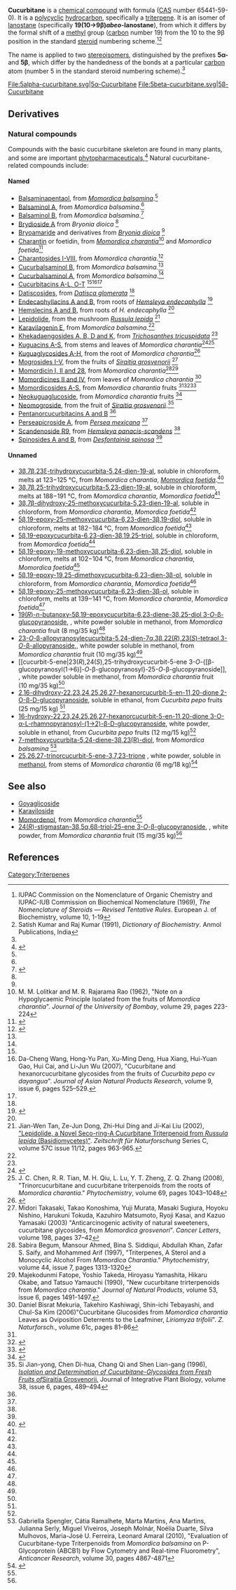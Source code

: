 {{Chembox
| Verifiedfields = changed
| Watchedfields = changed
| verifiedrevid = 421516894
| ImageFile = Cucurbitane.svg
| ImageAlt = 
| IUPACName = 
| OtherNames = 
|Section1={{Chembox Identifiers
| CASNo = 65441-59-0
| CASNo_Comment = (5α/β)
| CASNo_Ref = {{cascite|correct|??}}
| PubChem = 
| ChEBI_Ref = {{ebicite|changed|EBI}}
| ChEBI = 73169
| SMILES1 = C[C@H](CCCC(C)C)[C@@]1([H])CC[C@@]2(C)[C@]3([H])CC[C@@]4([H])C(C)(C)CCC[C@@]4([H])[C@]3(C)CC[C@@]21C
| SMILES1_Comment = (5α)
|  ChemSpiderID1_Ref = {{chemspidercite|changed|chemspider}}
| ChemSpiderID1 = 25936933
| ChemSpiderID1_Comment = (5α)
|  InChI1 = 1/C30H54/c1-21(2)11-9-12-22(3)23-16-18-30(8)26-15-14-24-25(13-10-17-27(24,4)5)28(26,6)19-20-29(23,30)7/h21-26H,9-20H2,1-8H3/t22-,23-,24-,25-,26-,28+,29-,30+/m1/s1
| InChI1_Comment = (5α)
|  InChIKey1 = ZYZJWAJOTPNVPI-AUAIAXQGBW
|  StdInChI_Ref = {{stdinchicite|changed|chemspider}}
| StdInChI = 1S/C30H54/c1-21(2)11-9-12-22(3)23-16-18-30(8)26-15-14-24-25(13-10-17-27(24,4)5)28(26,6)19-20-29(23,30)7/h21-26H,9-20H2,1-8H3/t22-,23-,24-,25-,26-,28+,29-,30+/m1/s1
| StdInChI_Comment = (5α)
|  StdInChIKey_Ref = {{stdinchicite|changed|chemspider}}
| StdInChIKey = ZYZJWAJOTPNVPI-AUAIAXQGSA-N
| SMILES2 = C[C@H](CCCC(C)C)[C@@]1([H])CC[C@@]2(C)[C@]3([H])CC[C@]4([H])C(C)(C)CCC[C@@]4([H])[C@]3(C)CC[C@@]21C
| SMILES2_Comment = (5β)
| ChemSpiderID2_Ref = {{chemspidercite|changed|chemspider}}
| ChemSpiderID2 = 28639243
| ChemSpiderID2_Comment = (5β)
| InChI2 = 1/C30H54/c1-21(2)11-9-12-22(3)23-16-18-30(8)26-15-14-24-25(13-10-17-27(24,4)5)28(26,6)19-20-29(23,30)7/h21-26H,9-20H2,1-8H3/t22-,23-,24+,25-,26-,28+,29-,30+/m1/s1
| InChI2_Comment = (5β)
| InChIKey2 = ZYZJWAJOTPNVPI-QJMYWHNVBB
| InChI3 = 1S/C30H54/c1-21(2)11-9-12-22(3)23-16-18-30(8)26-15-14-24-25(13-10-17-27(24,4)5)28(26,6)19-20-29(23,30)7/h21-26H,9-20H2,1-8H3/t22-,23-,24+,25-,26-,28+,29-,30+/m1/s1
| InChI3_Comment = (5β)
| InChIKey3 = ZYZJWAJOTPNVPI-QJMYWHNVSA-N
 }}
|Section2={{Chembox Properties
| C=30 | H=54
| Appearance = 
| Density = 
| MeltingPt = 
| BoilingPt = 
| Solubility = }}
|Section3={{Chembox Hazards
| MainHazards = 
| FlashPt = 
| AutoignitionPt = }}
}}

'''Cucurbitane''' is a [[chemical compound]] with formula {{chem|C|30|H|54}} ([[Chemical Abstracts Service|CAS]] number 65441-59-0).  It is a [[polycyclic hydrocarbon|polycyclic]] [[hydrocarbon]], specifically a [[triterpene]].  It is an isomer of [[lanostane]] (specifically '''19(10→9β)''abeo''-lanostane'''), from which it differs by the formal shift of a [[methyl]] group ([[carbon]] number 19) from the 10 to the 9β position in the standard [[steroid]] numbering scheme.<ref name=iupac69>IUPAC Commission on the Nomenclature of Organic Chemistry and IUPAC-IUB Commission on Biochemical Nomenclature (1969), ''The Nomenclature of Steroids&nbsp;— Revised Tentative Rules''. European J. of Biochemistry, volume 10, 1-19</ref><ref name=kumar>Satish Kumar and Raj Kumar (1991), ''Dictionary of Biochemistry''. Anmol Publications, India</ref>

The name is applied to two [[stereoisomer]]s, distinguished by the prefixes '''5α-''' and '''5β''', which differ by the handedness of the bonds at a particular [[carbon]] atom (number 5 in the standard steroid numbering scheme).<ref name=iupac69/>

<gallery>
File:5alpha-cucurbitane.svg|5α-Cucurbitane
File:5beta-cucurbitane.svg|5β-Cucurbitane
</gallery>

==Derivatives==

===Natural compounds===
Compounds with the basic cucurbitane skeleton are found in many plants, and some are important [[phytomedicine|phytopharmaceuticals]],<ref name=ChenRev>{{Cite journal | last1 = Chen | first1 = J. C. | last2 = Chiu | first2 = M. H. | last3 = Nie | first3 = R. L. | last4 = Cordell | first4 = G. A. | last5 = Qiu | first5 = S. X. | title = Cucurbitacins and cucurbitane glycosides: Structures and biological activities | doi = 10.1039/B418841C | journal = Natural Product Reports | volume = 22 | issue = 3 | pages = 386–399 | year = 2005 | pmid =  16010347| pmc = }}</ref>  Natural cucurbitane-related compounds include:

====Named====
* [[Balsaminapentaol]], from ''[[Momordica balsamina]]''.<ref name="rama2009"/>
* [[Balsaminol A]], from ''Momordica balsamina''.<ref name="rama2009"/>
* [[Balsaminol B]], from ''Momordica balsamina''.<ref name="rama2009">{{Cite journal | last1 = Ramalhete | first1 = C. T. | last2 = Mansoor | first2 = T. A. | last3 = Mulhovo | first3 = S. | last4 = Molnár | first4 = J. | last5 = Ferreira | first5 = M. J. U. | title = Cucurbitane-Type Triterpenoids from the African PlantMomordica balsamina | doi = 10.1021/np900457u | journal = Journal of Natural Products | volume = 72 | issue = 11 | pages = 2009–2013 | year = 2009 | pmid =  19795842| pmc = }}</ref>
* [[Brydioside|Brydioside A]] from ''Bryonia dioica'' <ref name=ChenRev/>{{rp|'''64'''}}
* [[Bryoamaride]] and derivatives from ''[[Bryonia dioica]]'' <ref name=ChenRev/>{{rp|'''65''','''66'''}}
* [[Charantin]] or foetidin, from ''[[Momordica charantia]]''<ref name=loli>M. M. Lolitkar and M. R. Rajarama Rao (1962), "Note on a Hypoglycaemic Principle Isolated from the fruits of ''Momordica charantia''". ''Journal of the University of Bombay'', volume 29, pages 223-224</ref> and ''Momordica foetida''<ref name=olaniyi>{{Cite journal 
| last1 = Olaniyi | first1 = A. A. 
| title = A neutral constituent of Momordica foetida 
| journal = Lloydia 
| volume = 38 
| issue = 4 
| pages = 361–362 
| year = 1975 
| pmid = 1186439
}}</ref>
* [[Charantoside|Charantosides I-VIII]], from ''Momordica charantia''.<ref name="aki2007">{{Cite journal | last1 = Akihisa | first1 = T. | last2 = Higo | first2 = N. | last3 = Tokuda | first3 = H. | last4 = Ukiya | first4 = M. | last5 = Akazawa | first5 = H. | last6 = Tochigi | first6 = Y. | last7 = Kimura | first7 = Y. | last8 = Suzuki | first8 = T. | last9 = Nishino | first9 = H. | doi = 10.1021/np068075p | title = Cucurbitane-Type Triterpenoids from the Fruits of ''Momordica charantia'' and Their Cancer Chemopreventive Effects| journal = Journal of Natural Products | volume = 70 | issue = 8 | pages = 1233–1239 | year = 2007 | pmid =  17685651| pmc = }}</ref>
* [[Cucurbalsaminol B]], from ''Momordica balsamina''.<ref name="rama2009"/>
* [[Cucurbalsaminol A]], from ''Momordica balsamina''.<ref name="rama2009"/>
* [[Cucurbitacin|Cucurbitacins A-L, O-T]] <ref name=ChenRev/><ref name=DCWang2007>Da-Cheng Wang, Hong-Yu Pan, Xu-Ming Deng, Hua Xiang, Hui-Yuan Gao, Hui Cai, and Li-Jun Wu (2007), "Cucurbitane and hexanorcucurbitane glycosides from the fruits of ''Cucurbita pepo'' cv ''dayangua''". ''Journal of Asian Natural Products Research'', volume 9, issue 6, pages 525–529.</ref><ref name=JCChen2008oc/>{{rp|'''3'''–'''8'''}}
* [[Datiscoside]]s, from ''[[Datisca glomerata]]'' <ref name=ChenRev/>{{rp|'''16'''–'''19'''}}
* [[Endecaphyllacin|Endecaphyllacins A and B]], from roots of ''[[Hemsleya endecaphylla]]'' <ref name=JCChen2008oc>{{Cite journal | last1 = Chen | first1 = J. C. | last2 = Zhang | first2 = G. H. | last3 = Zhang | first3 = Z. Q. | last4 = Qiu | first4 = M. H. | last5 = Zheng | first5 = Y. T. | last6 = Yang | first6 = L. M. | last7 = Yu | first7 = K. B. | doi = 10.1021/np0704396 | title = Octanorcucurbitane and Cucurbitane Triterpenoids from the Tubers ofHemsleya endecaphyllawith HIV-1 Inhibitory Activity | journal = Journal of Natural Products | volume = 71 | issue = 1 | pages = 153–155 | year = 2008 | pmid =  18088099| pmc = }}</ref>{{rp|'''1,2'''}}
* [[Hemslecin|Hemslecins A and B]], from roots of ''H. endecaphylla'' <ref name=JCChen2008oc/>
* [[Lepidolide]], from the mushroom ''[[Russula lepida]]'' <ref name=JWTan2002>Jian-Wen Tan, Ze-Jun Dong, Zhi-Hui Ding and Ji-Kai Liu (2002), [http://www.znaturforsch.com/ac/v57c/s57c0963.pdf "Lepidolide, a Novel Seco-ring-A Cucurbitane Triterpenoid from ''Russula lepida'' (Basidiomycetes)"]. ''Zeitschrift für Naturforschung'' Series C, volume 57C issue 11/12, pages 963-965.</ref>
* [[Karavilagenin E]], from ''Momordica balsamina''.<ref name="rama2009"/>
* [[Khekadaengoside|Khekadaengosides A, B, D and K]], from ''[[Trichosanthes tricuspidata]]'' <ref name=ChenRev/>{{rp|'''57''','''58''','''67''','''68'''}}
* [[Kuguacin|Kuguacins A-S]], from stems and leaves of ''Momordica charantia''<ref name=ChenJC2008c>{{Cite journal | last1 = Chen | first1 = J. C. | last2 = Liu | first2 = W. Q. | last3 = Lu | first3 = L. | last4 = Qiu | first4 = M. H. | last5 = Zheng | first5 = Y. T. | last6 = Yang | first6 = L. M. | last7 = Zhang | first7 = X. M. | last8 = Zhou | first8 = L. | last9 = Li | first9 = Z. R. | doi = 10.1016/j.phytochem.2008.10.011 | title = Kuguacins F–S, cucurbitane triterpenoids from Momordica charantia | journal = Phytochemistry | volume = 70 | issue = 1 | pages = 133–140 | year = 2009 | pmid =  19041990| pmc = }}</ref><ref name=ChenJC2008a>J. C. Chen, R. R. Tian, M. H. Qiu, L. Lu, Y. T. Zheng, Z. Q. Zhang (2008), "Trinorcucurbitane and cucurbitane triterpenoids from the roots of ''Momordica charantia''." ''Phytochemistry'', volume 69, pages 1043–1048</ref>
* [[Kuguaglycoside|Kuguaglycosides A-H]], from the root of ''Momordica charantia''<ref name=ChenJC>{{Cite journal | last1 = Chen | first1 = J. C. | last2 = Lu | first2 = L. | last3 = Zhang | first3 = X. M. | last4 = Zhou | first4 = L. | last5 = Li | first5 = Z. R. | last6 = Qiu | first6 = M. H. | doi = 10.1002/hlca.200890097 | title = Eight New Cucurbitane Glycosides, Kuguaglycosides A – H, from the Root ofMomordica charantia L | journal = Helvetica Chimica Acta | volume = 91 | issue = 5 | pages = 920 | year = 2008 | pmid =  | pmc = }}</ref>
* [[Mogroside|Mogrosides I-V]], from the fruits of ''[[Siraitia grosvenorii]]'' <ref name=takasaki>Midori Takasaki, Takao Konoshima, Yuji Murata, Masaki Sugiura, Hoyoku Nishino, Harukuni Tokuda, Kazuhiro Matsumoto, Ryoji Kasai, and Kazuo Yamasaki (2003) "Anticarcinogenic activity of natural sweeteners, cucurbitane glycosides, from ''Momordica grosvenori''". ''Cancer Letters'', volume 198, pages 37–42</ref>
* [[Momordicin (disambiguation)|Momordicin I, II and 28]], from ''Momordica charantia''<ref name=begum>Sabira Begum, Mansour Ahmed, Bina S. Siddiqui, Abdullah Khan, Zafar S. Saify, and Mohammed Arif (1997), "Triterpenes, A Sterol and a Monocyclic Alcohol From ''Momordica Charantia''." ''Phytochemistry'', volume 44, issue 7, pages 1313-1320</ref><ref name=fatope>Majekodunmi Fatope, Yoshio Takeda, Hiroyasu Yamashita, Hikaru Okabe, and Tatsuo Yamauchi (1990), "New cucurbitane trirterpenoids from ''Momordica charantia''." ''Journal of Natural Products'', volume 53, issue 6, pages 1491-1497.</ref>
* [[Momordicine|Momordicines II and IV]], from leaves of ''Momordica charantia'' <ref name=mekuria>Daniel Bisrat Mekuria, Takehiro Kashiwagi, Shin-ichi Tebayashi, and Chul-Sa Kim (2006)"Cucurbitane Glucosides from ''Momordica charantia'' Leaves as Oviposition Deterrents to the Leafminer, ''Liriomyza trifolii''". ''Z. Naturforsch.'', volume 61c, pages 81–86</ref>
* [[Momordicoside|Momordicosides A-S]], from ''Momordica charantia'' fruits <ref name="aki2007"/><ref name=liu2009>{{Cite journal | last1 = Liu | first1 = J. Q. | last2 = Chen | first2 = J. C. | last3 = Wang | first3 = C. F. | last4 = Qiu | first4 = M. H. | title = New Cucurbitane Triterpenoids and Steroidal Glycoside from Momordica charantia | doi = 10.3390/molecules14124804 | journal = Molecules | volume = 14 | issue = 12 | pages = 4804–4813 | year = 2009 | pmid =  20032860| pmc = }}</ref><ref name=hari2006>{{Cite journal | last1 = Harinantenaina | first1 = L. | last2 = Tanaka | first2 = M. | last3 = Takaoka | first3 = S. | last4 = Oda | first4 = M. | last5 = Mogami | first5 = O. | last6 = Uchida | first6 = M. | last7 = Asakawa | first7 = Y. | doi = 10.1248/cpb.54.1017 | title = Momordica charantia Constituents and Antidiabetic Screening of the Isolated Major Compounds | journal = Chemical & Pharmaceutical Bulletin | volume = 54 | issue = 7 | pages = 1017 | year = 2006 | pmid =  | pmc = }}</ref>
* [[Neokuguaglucoside]], from ''Momordica charantia'' fruits <ref name=JQLiu2010>{{Cite journal | last1 = Liu | first1 = J. Q. | last2 = Chen | first2 = J. C. | last3 = Wang | first3 = C. F. | last4 = Qiu | first4 = M. H. | title = One new cucurbitane triterpenoid from the fruits of Momordica charantia | doi = 10.5155/eurjchem.1.4.294-296.131 | journal = European Journal of Chemistry | volume = 1 | issue = 4 | pages = 294 | year = 2010 | pmid =  | pmc = }}</ref>
* [[Neomogroside]], from the fruit of ''[[Siraitia grosvenorii]]''.<ref>Si Jian-yong, Chen Di-hua, Chang Qi and Shen Lian-gang (1996), [http://www.jipb.net/earticle_read.asp?id=11284 ''Isolation and Determination of Cucurbitane-Glycosides from Fresh Fruits of ''Siraitia Grosvenorii''.'']  Journal of Integrative Plant Biology, volume 38, issue 6, pages, 489–494</ref>
* [[cucurbitacin|Pentanorcucurbitacins A and B]] <ref name=CRChen2010/>{{rp|'''1,2'''}}
* [[Perseapicroside|Perseapicroside A]], from ''[[Persea mexicana]]'' <ref name=ChenRev/>{{rp|'''44'''}}
* [[Scandenoside|Scandenoside R9]], from ''[[Hemsleya panacis-scandens]]'' <ref name=ChenRev/>{{rp|'''45'''}}
* [[Spinoside|Spinosides A and B]], from ''[[Desfontainia spinosa]]'' <ref name=ChenRev/>{{rp|'''61''','''62'''}}

====Unnamed====
* [[cucurbita-5,24-diene|3β,7β,23ξ-trihydroxycucurbita-5,24-dien-19-al]], soluble in chloroform, melts at 123−125&nbsp;°C, from ''Momordica charantia'', ''[[Momordica foetida]]''.<ref name=mulho>{{Cite journal | last1 = Mulholland | first1 = D. A. | last2 = Sewram | first2 = V. | last3 = Osborne | first3 = R. | last4 = Pegel | first4 = K. H. | last5 = Connolly | first5 = J. D. | title = Cucurbitane triterpenoids from the leaves of Momordica foetida | doi = 10.1016/S0031-9422(96)00814-X | journal = Phytochemistry | volume = 45 | issue = 2 | pages = 391 | year = 1997 | pmid =  | pmc = }}</ref>{{rp|'''1'''}}
* [[cucurbita-5,23-diene|3β,7β,25-trihydroxycucurbita-5,23-dien-19-al]], soluble in chloroform, melts at 188−191&nbsp;°C, from ''Momordica charantia'', ''Momordica foetida''<ref name=mulho/>{{rp|'''2'''}}
* [[cucurbita-5,23-diene|3β,7β-dihydroxy-25-methoxycucurbita-5,23-dien-19-al]], soluble in chloroform, from ''Momordica charantia'', ''Momordica foetida''<ref name=mulho/>{{rp|'''3'''}}
* [[cucurbita-6,23-diene|5β,19-epoxy-25-methoxycucurbita-6,23-dien-3β,19-diol]], soluble in chloroform, melts at 182−184&nbsp;°C, from ''Momordica foetida''<ref name=mulho/>{{rp|'''4'''}}
* [[cucurbita-6,23-diene|5β,19-epoxycucurbita-6,23-dien-3β,19,25-triol]], soluble in chloroform, from ''Momordica foetida''<ref name=mulho/>{{rp|'''5'''}}
* [[cucurbita-6,23-diene|5β,19-epoxy-19-methoxycucurbita-6,23-dien-3β,25-diol]], soluble in chloroform, melts at 102−104&nbsp;°C, from ''Momordica charantia'', ''Momordica foetida''<ref name=mulho/>{{rp|'''6'''}}
* [[cucurbita-6,23-diene|5β,19-epoxy-19,25-dimethoxycucurbita-6,23-dien-3β-ol]], soluble in chloroform, from ''Momordica charantia'', ''Momordica foetida''<ref name=mulho/>{{rp|'''7'''}}
* [[cucurbita-6,23-diene|5β,19-epoxy-25-methoxycucurbita-6,23-dien-3β-ol]], soluble in chloroform, melts at 139−141&nbsp;°C, from ''Momordica charantia'', ''Momordica foetida''<ref name=mulho/>{{rp|'''8'''}}
* [[cucurbita-6,23-diene|19(''R'')-''n''-butanoxy-5β,19-epoxycucurbita-6,23-diene-3β,25-diol 3-''O''-β-glucopyranoside]], {{chem|C|40|H|66|O|9}}, white powder soluble in methanol, from ''Momordica charantia'' fruit (8&nbsp;mg/35&nbsp;kg)<ref name="liu2009"/>{{rp|'''1'''}}
* [[cucurbita-5,24-diene|23-''O''-β-allopyranosylecucurbita-5,24-dien-7α,3β,22(''R''),23(''S'')-tetraol 3-''O''-β-allopyranoside]],{{chem|C|42|H|69|O|14}}, white powder soluble in methanol, from ''Momordica charantia'' fruit (10&nbsp;mg/35&nbsp;kg)<ref name=liu2009/>{{rp|'''2'''}}
* [[cucurbit-5-ene|23(''R''),24(''S''),25-trihydroxycucurbit-5-ene 3-''O''-{[β-glucopyranosyl(1→6)]-''O''-β-glucopyranosyl}-25-''O''-β-glucopyranoside]], {{chem|C|48|H|82|O|19}}, white powder soluble in methanol, from ''Momordica charantia'' fruit (10&nbsp;mg/35&nbsp;kg)<ref name=liu2009/>{{rp|'''3'''}}
* [[cucurbit-5-ene|2,16-dihydroxy-22,23,24,25,26,27-hexanorcucurbit-5-en-11,20-dione 2-O-β-D-glucopyranoside]], soluble in ethanol, from ''Cucurbita pepo'' fruits (25&nbsp;mg/15&nbsp;kg)  <ref name=DCWang2007/>{{rp|'''3'''}}
* [[cucurbit-5-ene|16-hydroxy-22,23,24,25,26,27-hexanorcucurbit-5-en-11,20-dione 3-O-α-L-rhamnopyranosyl-(1→2)-β-D-glucopyranoside]], white powder, soluble in ethanol, from ''Cucurbita pepo'' fruits (12&nbsp;mg/15&nbsp;kg)<ref name=DCWang2007/>{{rp|'''4'''}}
* [[cucurbita-5,24-diene|7-methoxycucurbita-5,24-diene-3β,23(R)-diol]], from ''Momordica balsamina'' <ref>Gabriella Spengler, Cátia Ramalhete, Marta Martins, Ana Martins, Julianna Serly, Miguel Viveiros, Joseph Molnár, Noélia Duarte, Silva Mulhovos, Maria-José U. Ferreira, Leonard Amaral (2010), "Evaluation of Cucurbitane-type Triterpenoids from ''Momordica balsamina'' on P-Glycoprotein (ABCB1) by Flow Cytometry and Real-time Fluorometry", ''Anticancer Research'', volume 30, pages 4867-4871</ref>
*[[cucurbit-5-ene|25,26,27-trinorcucurbit-5-ene-3,7,23-trione]] {{chem|C|27|H|40|O|3}},  white powder, soluble in [[methanol]], from stems of ''Momordica charantia'' (6&nbsp;mg/18&nbsp;kg)<ref name=CRChen2010>{{Cite journal | last1 = Chen | first1 = C. R. | last2 = Liao | first2 = Y. W. | last3 = Wang | first3 = L. | last4 = Kuo | first4 = Y. H. | last5 = Liu | first5 = H. J. | last6 = Shih | first6 = W. L. | last7 = Cheng | first7 = H. L. | last8 = Chang | first8 = C. I. | doi = 10.1248/cpb.58.1639 | title = Cucurbitane Triterpenoids from Momordica charantia and Their Cytoprotective Activity in tert-Butyl Hydroperoxide-Induced Hepatotoxicity of HepG2 Cells | journal = Chemical & Pharmaceutical Bulletin | volume = 58 | issue = 12 | pages = 1639 | year = 2010 | pmid =  | pmc = }}</ref>{{rp|'''3'''}}

==See also==
* [[Goyaglicoside]]
* [[Karaviloside]]
* [[Momordenol]], from ''Momordica charantia''<ref name=begum/>
* [[stigmasta-5-ene|24(''R'')-stigmastan-3β,5α,6β-triol-25-ene 3-''O''-β-glucopyranoside]], {{chem|C|35|H|60|O|8}}, white powder, from ''Momordica charantia'' fruit (15&nbsp;mg/35&nbsp;kg)<ref name=liu2009/>{{rp|'''4'''}}

==References==
{{reflist|2}}

[[Category:Triterpenes]]
